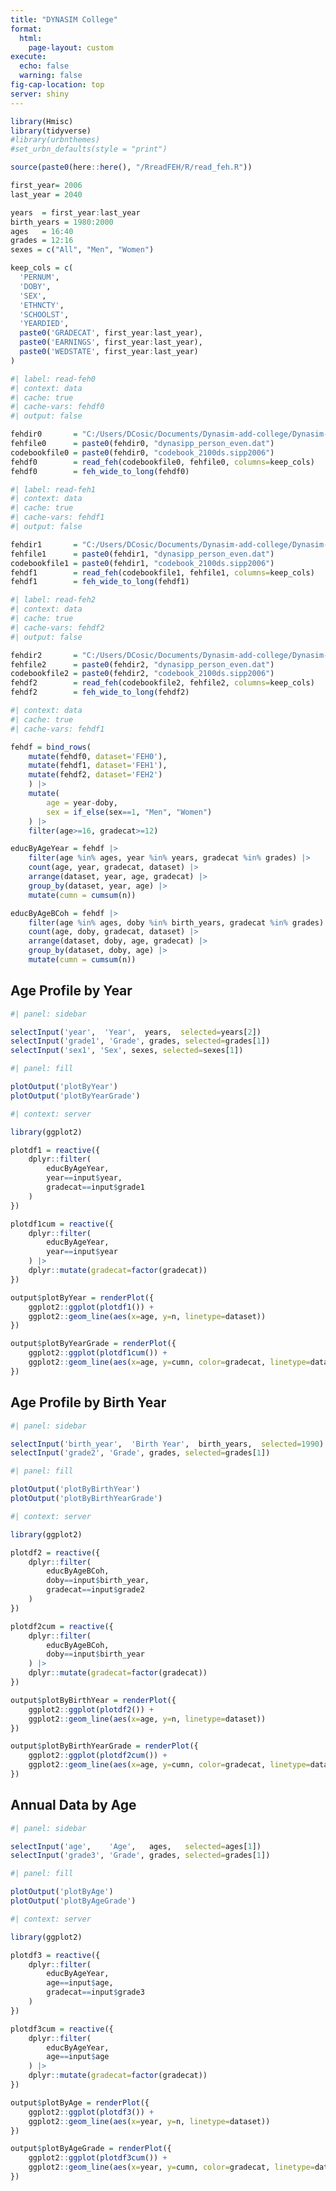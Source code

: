 ```yaml
---
title: "DYNASIM College"
format:
  html:
    page-layout: custom
execute: 
  echo: false
  warning: false
fig-cap-location: top
server: shiny
---
```


```r
library(Hmisc)
library(tidyverse)
#library(urbnthemes)
#set_urbn_defaults(style = "print")

source(paste0(here::here(), "/RreadFEH/R/read_feh.R"))

first_year= 2006
last_year = 2040

years  = first_year:last_year
birth_years = 1980:2000
ages   = 16:40
grades = 12:16
sexes = c("All", "Men", "Women")

keep_cols = c(
  'PERNUM',
  'DOBY',
  'SEX',
  'ETHNCTY',
  'SCHOOLST',
  'YEARDIED', 
  paste0('GRADECAT', first_year:last_year),
  paste0('EARNINGS', first_year:last_year),
  paste0('WEDSTATE', first_year:last_year)
)

```

```r
#| label: read-feh0
#| context: data
#| cache: true
#| cache-vars: fehdf0
#| output: false

fehdir0       = "C:/Users/DCosic/Documents/Dynasim-add-college/Dynasim-core/run/output/baseline/"
fehfile0      = paste0(fehdir0, "dynasipp_person_even.dat")
codebookfile0 = paste0(fehdir0, "codebook_2100ds.sipp2006")
fehdf0        = read_feh(codebookfile0, fehfile0, columns=keep_cols)
fehdf0        = feh_wide_to_long(fehdf0)
```

```r
#| label: read-feh1
#| context: data
#| cache: true
#| cache-vars: fehdf1
#| output: false

fehdir1       = "C:/Users/DCosic/Documents/Dynasim-add-college/Dynasim-core/run/output/baseline_new_college_v2/"
fehfile1      = paste0(fehdir1, "dynasipp_person_even.dat")
codebookfile1 = paste0(fehdir1, "codebook_2100ds.sipp2006")
fehdf1        = read_feh(codebookfile1, fehfile1, columns=keep_cols)
fehdf1        = feh_wide_to_long(fehdf1)
```
```r
#| label: read-feh2
#| context: data
#| cache: true
#| cache-vars: fehdf2
#| output: false

fehdir2       = "C:/Users/DCosic/Documents/Dynasim-add-college/Dynasim-core/run/output/baseline_new_college_v3/"
fehfile2      = paste0(fehdir2, "dynasipp_person_even.dat")
codebookfile2 = paste0(fehdir2, "codebook_2100ds.sipp2006")
fehdf2        = read_feh(codebookfile2, fehfile2, columns=keep_cols)
fehdf2        = feh_wide_to_long(fehdf2)
```

```r
#| context: data
#| cache: true
#| cache-vars: fehdf1

fehdf = bind_rows(
    mutate(fehdf0, dataset='FEH0'),
    mutate(fehdf1, dataset='FEH1'),
    mutate(fehdf2, dataset='FEH2')
    ) |>
    mutate(
        age = year-doby,
        sex = if_else(sex==1, "Men", "Women")
    ) |>
    filter(age>=16, gradecat>=12)

educByAgeYear = fehdf |> 
    filter(age %in% ages, year %in% years, gradecat %in% grades) |>
    count(age, year, gradecat, dataset) |>
    arrange(dataset, year, age, gradecat) |>
    group_by(dataset, year, age) |>
    mutate(cumn = cumsum(n))

educByAgeBCoh = fehdf |> 
    filter(age %in% ages, doby %in% birth_years, gradecat %in% grades) |>
    count(age, doby, gradecat, dataset) |>
    arrange(dataset, doby, age, gradecat) |>
    group_by(dataset, doby, age) |>
    mutate(cumn = cumsum(n))

```

::: {.panel-tabset}

## Age Profile by Year

```r
#| panel: sidebar

selectInput('year',  'Year',  years,  selected=years[2])
selectInput('grade1', 'Grade', grades, selected=grades[1])
selectInput('sex1', 'Sex', sexes, selected=sexes[1])
```


```r
#| panel: fill

plotOutput('plotByYear')
plotOutput('plotByYearGrade')
```

```r
#| context: server

library(ggplot2)

plotdf1 = reactive({ 
    dplyr::filter(
        educByAgeYear, 
        year==input$year, 
        gradecat==input$grade1
    ) 
})

plotdf1cum = reactive({ 
    dplyr::filter(
        educByAgeYear, 
        year==input$year
    ) |>
    dplyr::mutate(gradecat=factor(gradecat))
})

output$plotByYear = renderPlot({
    ggplot2::ggplot(plotdf1()) +
    ggplot2::geom_line(aes(x=age, y=n, linetype=dataset))
})

output$plotByYearGrade = renderPlot({
    ggplot2::ggplot(plotdf1cum()) +
    ggplot2::geom_line(aes(x=age, y=cumn, color=gradecat, linetype=dataset))
})

```


## Age Profile by Birth Year

```r
#| panel: sidebar

selectInput('birth_year',  'Birth Year',  birth_years,  selected=1990)
selectInput('grade2', 'Grade', grades, selected=grades[1])
```


```r
#| panel: fill

plotOutput('plotByBirthYear')
plotOutput('plotByBirthYearGrade')
```

```r
#| context: server

library(ggplot2)

plotdf2 = reactive({ 
    dplyr::filter(
        educByAgeBCoh, 
        doby==input$birth_year, 
        gradecat==input$grade2
    ) 
})

plotdf2cum = reactive({ 
    dplyr::filter(
        educByAgeBCoh, 
        doby==input$birth_year
    ) |>
    dplyr::mutate(gradecat=factor(gradecat))
})

output$plotByBirthYear = renderPlot({
    ggplot2::ggplot(plotdf2()) +
    ggplot2::geom_line(aes(x=age, y=n, linetype=dataset))
})

output$plotByBirthYearGrade = renderPlot({
    ggplot2::ggplot(plotdf2cum()) +
    ggplot2::geom_line(aes(x=age, y=cumn, color=gradecat, linetype=dataset))
})

```


## Annual Data by Age

```r
#| panel: sidebar

selectInput('age',    'Age',   ages,   selected=ages[1])
selectInput('grade3', 'Grade', grades, selected=grades[1])
```


```r
#| panel: fill

plotOutput('plotByAge')
plotOutput('plotByAgeGrade')
```

```r
#| context: server

library(ggplot2)

plotdf3 = reactive({ 
    dplyr::filter(
        educByAgeYear, 
        age==input$age, 
        gradecat==input$grade3
    ) 
})

plotdf3cum = reactive({ 
    dplyr::filter(
        educByAgeYear, 
        age==input$age
    ) |>
    dplyr::mutate(gradecat=factor(gradecat))
})

output$plotByAge = renderPlot({
    ggplot2::ggplot(plotdf3()) +
    ggplot2::geom_line(aes(x=year, y=n, linetype=dataset))
})

output$plotByAgeGrade = renderPlot({
    ggplot2::ggplot(plotdf3cum()) +
    ggplot2::geom_line(aes(x=year, y=cumn, color=gradecat, linetype=dataset))
})

```

:::
